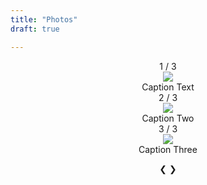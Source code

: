 ```yaml
---
title: "Photos"
draft: true

---
```


<!-- Slideshow container -->
<div class="slideshow-container" style="text-align:center">

  <!-- Full-width images with number and caption text -->
<div class="mySlides">
  <div class="numbertext">1 / 3</div>
  <img src="images/cr/bridge.jpeg">
  <div class="text">Caption Text</div>
</div>

<div class="mySlides">
  <div class="numbertext">2 / 3</div>
  <img src="images/cr/island.jpeg">
  <div class="text">Caption Two</div>
</div>

<div class="mySlides">
  <div class="numbertext">3 / 3</div>
  <img src="images/cr/mangrove.jpeg">
  <div class="text">Caption Three</div>
</div>

<!-- Next and previous buttons -->
<a class="prev" onclick="plusSlides(-1)">&#10094;</a>
<a class="next" onclick="plusSlides(1)">&#10095;</a>
</div>
<br>

<!-- The dots/circles -->
<div style="text-align:center">
  <span class="dot" onclick="currentSlide(1)"></span>
  <span class="dot" onclick="currentSlide(2)"></span>
  <span class="dot" onclick="currentSlide(3)"></span>
</div>


<script>

  var slideIndex = 1;
  showSlides(slideIndex);
  
  // Next/previous controls
  function plusSlides(n) {
    showSlides(slideIndex += n);
  }
  
  // Thumbnail image controls
  function currentSlide(n) {
    showSlides(slideIndex = n);
  }
  
  function showSlides(n) {
    var i;
    var slides = document.getElementsByClassName("mySlides");
    var dots = document.getElementsByClassName("dot");
    // Ensure the slideIndex stays within bounds
    if (n > slides.length) {slideIndex = 1; }
    if (n < 1) {slideIndex = slides.length; }
    // Hide all slides
    for (i = 0; i < slides.length; i++) {
      slides[i].style.display = "none";
    }
    // Reset all dots
    for (i = 0; i < dots.length; i++) {
      dots[i].className = dots[i].className.replace(" active", "");
    }
    // Display the current slide
    slides[slideIndex-1].style.display = "block";
    // Add active class to the current dot
    dots[slideIndex-1].className += " active";
  }

</script>







